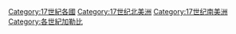 [[Category:17世紀各國|Category:17世紀各國]]
[[Category:17世纪北美洲|Category:17世纪北美洲]]
[[Category:17世纪南美洲|Category:17世纪南美洲]]
[[Category:各世紀加勒比|Category:各世紀加勒比]]